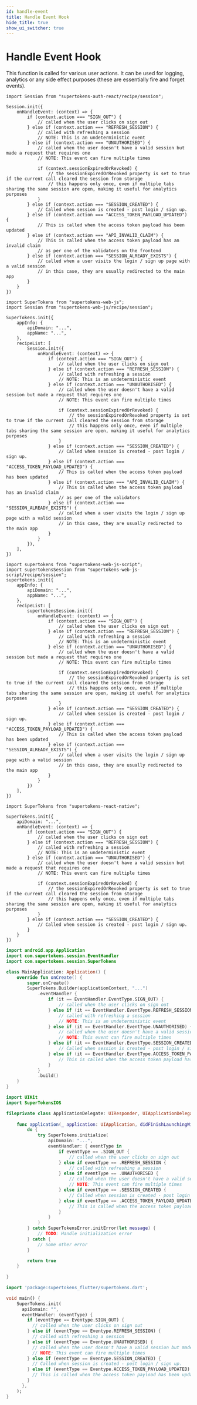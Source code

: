 ```yaml
---
id: handle-event
title: Handle Event Hook
hide_title: true
show_ui_switcher: true
---
```



# Handle Event Hook

This function is called for various user actions. It can be used for logging, analytics or any side effect purposes (these are essentially fire and forget events).

<PreBuiltOrCustomUISwitcher>

<PreBuiltUIContent>

<FrontendPreBuiltUITabs>

<TabItem value="reactjs">

```tsx
import Session from "supertokens-auth-react/recipe/session";

Session.init({
    onHandleEvent: (context) => {
        if (context.action === "SIGN_OUT") {
            // called when the user clicks on sign out
        } else if (context.action === "REFRESH_SESSION") {
            // called with refreshing a session
            // NOTE: This is an undeterministic event
        } else if (context.action === "UNAUTHORISED") {
            // called when the user doesn't have a valid session but made a request that requires one
            // NOTE: This event can fire multiple times

            if (context.sessionExpiredOrRevoked) {
                // the sessionExpiredOrRevoked property is set to true if the current call cleared the session from storage
                // this happens only once, even if multiple tabs sharing the same session are open, making it useful for analytics purposes
            }
        } else if (context.action === "SESSION_CREATED") {
            // Called when session is created - post login / sign up.
        } else if (context.action === "ACCESS_TOKEN_PAYLOAD_UPDATED") {
            // This is called when the access token payload has been updated
        } else if (context.action === "API_INVALID_CLAIM") {
            // This is called when the access token payload has an invalid claim
            // as per one of the validators on the frontend
        } else if (context.action === "SESSION_ALREADY_EXISTS") {
            // called when a user visits the login / sign up page with a valid session
            // in this case, they are usually redirected to the main app
        }
    }
})
```

</TabItem>

</FrontendPreBuiltUITabs>

</PreBuiltUIContent>

<CustomUIContent>

<FrontendCustomUITabs>
<TabItem value="web">

<NpmOrScriptTabs>
<TabItem value="npm">

```tsx
import SuperTokens from "supertokens-web-js";
import Session from "supertokens-web-js/recipe/session";

SuperTokens.init({
    appInfo: {
        apiDomain: "...",
        appName: "...",
    },
    recipeList: [
        Session.init({
            onHandleEvent: (context) => {
                if (context.action === "SIGN_OUT") {
                    // called when the user clicks on sign out
                } else if (context.action === "REFRESH_SESSION") {
                    // called with refreshing a session
                    // NOTE: This is an undeterministic event
                } else if (context.action === "UNAUTHORISED") {
                    // called when the user doesn't have a valid session but made a request that requires one
                    // NOTE: This event can fire multiple times

                    if (context.sessionExpiredOrRevoked) {
                        // the sessionExpiredOrRevoked property is set to true if the current call cleared the session from storage
                        // this happens only once, even if multiple tabs sharing the same session are open, making it useful for analytics purposes
                    }
                } else if (context.action === "SESSION_CREATED") {
                    // Called when session is created - post login / sign up.
                } else if (context.action === "ACCESS_TOKEN_PAYLOAD_UPDATED") {
                    // This is called when the access token payload has been updated
                } else if (context.action === "API_INVALID_CLAIM") {
                    // This is called when the access token payload has an invalid claim
                    // as per one of the validators
                } else if (context.action === "SESSION_ALREADY_EXISTS") {
                    // called when a user visits the login / sign up page with a valid session
                    // in this case, they are usually redirected to the main app
                }
            }
        }),
    ],
})
```

</TabItem>
<TabItem value="script">

```tsx
import supertokens from "supertokens-web-js-script";
import supertokensSession from "supertokens-web-js-script/recipe/session";
supertokens.init({
    appInfo: {
        apiDomain: "...",
        appName: "...",
    },
    recipeList: [
        supertokensSession.init({
            onHandleEvent: (context) => {
                if (context.action === "SIGN_OUT") {
                    // called when the user clicks on sign out
                } else if (context.action === "REFRESH_SESSION") {
                    // called with refreshing a session
                    // NOTE: This is an undeterministic event
                } else if (context.action === "UNAUTHORISED") {
                    // called when the user doesn't have a valid session but made a request that requires one
                    // NOTE: This event can fire multiple times

                    if (context.sessionExpiredOrRevoked) {
                        // the sessionExpiredOrRevoked property is set to true if the current call cleared the session from storage
                        // this happens only once, even if multiple tabs sharing the same session are open, making it useful for analytics purposes
                    }
                } else if (context.action === "SESSION_CREATED") {
                    // Called when session is created - post login / sign up.
                } else if (context.action === "ACCESS_TOKEN_PAYLOAD_UPDATED") {
                    // This is called when the access token payload has been updated
                } else if (context.action === "SESSION_ALREADY_EXISTS") {
                    // called when a user visits the login / sign up page with a valid session
                    // in this case, they are usually redirected to the main app
                }
            }
        })
    ],
})
```

</TabItem>
</NpmOrScriptTabs>

</TabItem>

<TabItem value="mobile">

<FrontendMobileSubTabs>

<TabItem value="reactnative">

```tsx
import SuperTokens from "supertokens-react-native";

SuperTokens.init({
    apiDomain: "...",
    onHandleEvent: (context) => {
        if (context.action === "SIGN_OUT") {
            // called when the user clicks on sign out
        } else if (context.action === "REFRESH_SESSION") {
            // called with refreshing a session
            // NOTE: This is an undeterministic event
        } else if (context.action === "UNAUTHORISED") {
            // called when the user doesn't have a valid session but made a request that requires one
            // NOTE: This event can fire multiple times

            if (context.sessionExpiredOrRevoked) {
                // the sessionExpiredOrRevoked property is set to true if the current call cleared the session from storage
                // this happens only once, even if multiple tabs sharing the same session are open, making it useful for analytics purposes
            }
        } else if (context.action === "SESSION_CREATED") {
            // Called when session is created - post login / sign up.
        }
    }
})
```

</TabItem>

<TabItem value="android">

```kotlin
import android.app.Application
import com.supertokens.session.EventHandler
import com.supertokens.session.SuperTokens

class MainApplication: Application() {
    override fun onCreate() {
        super.onCreate()
        SuperTokens.Builder(applicationContext, "...")
            .eventHandler {
                if (it == EventHandler.EventType.SIGN_OUT) {
                    // called when the user clicks on sign out
                } else if (it == EventHandler.EventType.REFRESH_SESSION) {
                    // called with refreshing a session
                    // NOTE: This is an undeterministic event
                } else if (it == EventHandler.EventType.UNAUTHORISED) {
                    // called when the user doesn't have a valid session but made a request that requires one
                    // NOTE: This event can fire multiple times
                } else if (it == EventHandler.EventType.SESSION_CREATED) {
                    // Called when session is created - post login / sign up.
                } else if (it == EventHandler.EventType.ACCESS_TOKEN_PAYLOAD_UPDATED) {
                    // This is called when the access token payload has been updated
                }
            }
            .build()
    }
}
```

</TabItem>

<TabItem value="ios">

```swift
import UIKit
import SuperTokensIOS

fileprivate class ApplicationDelegate: UIResponder, UIApplicationDelegate {
    
    func application(_ application: UIApplication, didFinishLaunchingWithOptions launchOptions: [UIApplication.LaunchOptionsKey: Any]?) -> Bool {
        do {
            try SuperTokens.initialize(
                apiDomain: "...",
                eventHandler: { eventType in
                    if eventType == .SIGN_OUT {
                        // called when the user clicks on sign out
                    } else if eventType == .REFRESH_SESSION {
                        // called with refreshing a session
                    } else if eventType == .UNAUTHORISED {
                        // called when the user doesn't have a valid session but made a request that requires one
                        // NOTE: This event can fire multiple times
                    } else if eventType == .SESSION_CREATED {
                        // Called when session is created - post login / sign up.
                    } else if eventType == .ACCESS_TOKEN_PAYLOAD_UPDATED {
                        // This is called when the access token payload has been updated
                    }
                }
            )
        } catch SuperTokensError.initError(let message) {
            // TODO: Handle initialization error
        } catch {
            // Some other error
        }

        return true
    }
    
}
```

</TabItem>

<TabItem value="flutter">

```dart
import 'package:supertokens_flutter/supertokens.dart';

void main() {
    SuperTokens.init(
      apiDomain: "",
      eventHandler: (eventType) {
        if (eventType == Eventype.SIGN_OUT) {
          // called when the user clicks on sign out
        } else if (eventType == Eventype.REFRESH_SESSION) {
          // called with refreshing a session
        } else if (eventType == Eventype.UNAUTHORISED) {
          // called when the user doesn't have a valid session but made a request that requires one
          // NOTE: This event can fire multiple times
        } else if (eventType == Eventype.SESSION_CREATED) {
          // Called when session is created - post login / sign up.
        } else if (eventType == Eventype.ACCESS_TOKEN_PAYLOAD_UPDATED) {
          // This is called when the access token payload has been updated
        }
      },
    );
}
```

</TabItem>

</FrontendMobileSubTabs>

</TabItem>

</FrontendCustomUITabs>

</CustomUIContent>

</PreBuiltOrCustomUISwitcher>
